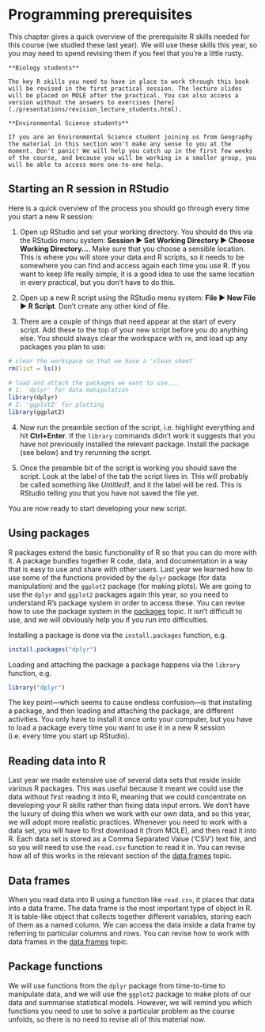 # Programming prerequisites

This chapter gives a quick overview of the prerequisite R skills needed for this course (we studied these last year). We will use these skills this year, so you may need to spend revising them if you feel that you're a little rusty.

```block
**Biology students**

The key R skills you need to have in place to work through this book will be revised in the first practical session. The lecture slides will be placed on MOLE after the practical. You can also access a version without the answers to exercises [here](./presentations/revision_lecture_students.html).

**Environmental Science students**

If you are an Environmental Science student joining us from Geography the material in this section won't make any sense to you at the moment. Don't panic! We will help you catch up in the first few weeks of the course, and because you will be working in a smaller group, you will be able to access more one-to-one help.
```

## Starting an R session in RStudio

Here is a quick overview of the process you should go through every time you start a new R session:

1. Open up RStudio and set your working directory. You should do this via the RStudio menu system: **Session ▶ Set Working Directory ▶ Choose Working Directory...**. Make sure that you choose a sensible location. This is where you will store your data and R scripts, so it needs to be somewhere you can find and access again each time you use R. If you want to keep life really simple, it is a good idea to use the same location in every practical, but you don't have to do this.

2. Open up a new R script using the RStudio menu system: **File ▶ New File ▶ R Script**. Don't create any other kind of file.

3. There are a couple of things that need appear at the start of every script. Add these to the top of your new script before you do anything else. You should always clear the workspace with `rm`, and load up any packages you plan to use:

```r
# clear the workspace so that we have a 'clean sheet'
rm(list = ls())

# load and attach the packages we want to use...
# 1. 'dplyr' for data manipulation
library(dplyr)
# 2. 'ggplot2' for plotting
library(ggplot2)
```

4. Now run the preamble section of the script, i.e. highlight everything and hit **Ctrl+Enter**. If the `library` commands didn't work it suggests that you have not previously installed the relevant package. Install the package (see below) and try rerunning the script.

5. Once the preamble bit of the script is working you should save the script. Look at the label of the tab the script lives in. This will probably be called something like *Untitled1*, and it the label will be red. This is RStudio telling you that you have not saved the file yet.  

You are now ready to start developing your new script.

## Using packages

R packages extend the basic functionality of R so that you can do more with it. A package bundles together R code, data, and documentation in a way that is easy to use and share with other users. Last year we learned how to use some of the functions provided by the `dplyr` package (for data manipulation) and the `ggplot2` package (for making plots). We are going to use the `dplyr` and `ggplot2` packages again this year, so you need to understand R's package system in order to access these. You can revise how to use the package system in the [packages](http://dzchilds.github.io/aps-data-analysis-L1/help-packages.html) topic. It isn't difficult to use, and we will obviously help you if you run into difficulties. 

Installing a package is done via the `install.packages` function, e.g.
```r
install.packages("dplyr")
```
Loading and attaching the package a package happens via the `library` function, e.g.
```r
library("dplyr")
```
The key point---which seems to cause endless confusion---is that installing a package, and then loading and attaching the package, are different activities. You only have to install it once onto your computer, but you have to load a package every time you want to use it in a new R session (i.e. every time you start up RStudio).

## Reading data into R

Last year we made extensive use of several data sets that reside inside various R packages. This was useful because it meant we could use the data without first reading it into R, meaning that we could concentrate on developing your R skills rather than fixing data input errors. We don't have the luxury of doing this when we work with our own data, and so this year, we will adopt more realistic practices. Whenever you need to work with a data set, you will have to first download it (from MOLE), and then read it into R. Each data set is stored as a Comma Separated Value ('CSV') text file, and so you will need to use the `read.csv` function to read it in. You can revise how all of this works in the relevant section of the [data frames]({{site.baseurl-L1}}/data-frames.html#access-data) topic. 

## Data frames

When you read data into R using a function like `read.csv`, it places that data into a data frame. The data frame is the most important type of object in R. It is table-like object that collects together different variables, storing each of them as a named column. We can access the data inside a data frame by referring to particular columns and rows. You can revise how to work with data frames in the [data frames]({{site.baseurl-L1}}/data-frames.html#access-data) topic.

## Package functions 

We will use functions from the `dplyr` package from time-to-time to manipulate data, and we will use the `ggplot2` package to make plots of our data and summarise statistical models. However, we will remind you which functions you need to use to solve a particular problem as the course unfolds, so there is no need to revise all of this material now. 
